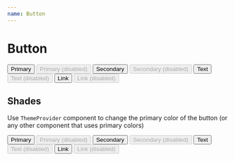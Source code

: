 ```yaml
---
name: Button
---
```



# Button

<Playground>
  <Stack space="xl" css={{ py: '$8', bc: '$gray050' }}>
    <Box css={{ px: '$8', display: 'flex', gap: '$3' }}>
      <Button>Primary</Button>
      <Button disabled>Primary (disabled)</Button>
    </Box>
    <Box css={{ px: '$8', display: 'flex', gap: '$3' }}>
      <Button variant="secondary">Secondary</Button>
      <Button variant="secondary" disabled>
        Secondary (disabled)
      </Button>
    </Box>
    <Box css={{ px: '$8', display: 'flex', gap: '$3' }}>
      <Button variant="text">Text</Button>
      <Button variant="text" disabled>
        Text (disabled)
      </Button>
    </Box>
    <Box css={{ px: '$8', display: 'flex', gap: '$3' }}>
      <Button variant="link" as="a" href="#">
        Link
      </Button>
      <Button variant="link" as="a" href="#" disabled>
        Link (disabled)
      </Button>
    </Box>
  </Stack>
</Playground>

## Shades

Use `ThemeProvider` component to change the primary color of the button
(or any other component that uses primary colors)

<Playground>
  <ThemeProvider theme="orange">
    <Stack space="xl" css={{ py: '$8', bc: '$gray050' }}>
      <Box css={{ px: '$8', display: 'flex', gap: '$3' }}>
        <Button>Primary</Button>
        <Button disabled>Primary (disabled)</Button>
      </Box>
      <Box css={{ px: '$8', display: 'flex', gap: '$3' }}>
        <Button variant="secondary">Secondary</Button>
        <Button variant="secondary" disabled>
          Secondary (disabled)
        </Button>
      </Box>
      <Box css={{ px: '$8', display: 'flex', gap: '$3' }}>
        <Button variant="text">Text</Button>
        <Button variant="text" disabled>
          Text (disabled)
        </Button>
      </Box>
      <Box css={{ px: '$8', display: 'flex', gap: '$3' }}>
        <Button variant="link" as="a" href="#">
          Link
        </Button>
        <Button variant="link" as="a" href="#" disabled>
          Link (disabled)
        </Button>
      </Box>
    </Stack>
  </ThemeProvider>
</Playground>
